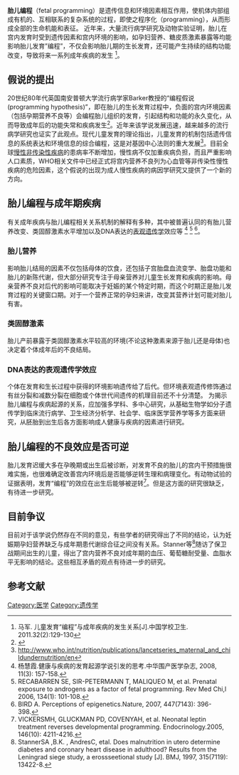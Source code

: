 '''胎儿编程'''（fetal programming）是遗传信息和环境因素相互作用，使机体内部组成有机的、互相联系的复杂系统的过程，即使之程序化（programming），从而形成全部的生命机能和表征。
近年来，大量流行病学研究及动物实验证明，胎儿在宫内发育时受到遗传因素和宫内环境的影响，如孕妇营养、糖皮质激素暴露等均能影响胎儿发育”编程”，不仅会影响胎儿期的生长发育，还可能产生持续的结构功能改变，导致将来一系列成年疾病的发生
<ref>马军. 儿童发育“编程”与成年疾病的发生关系[J].中国学校卫生. 2011.32(2):129-130 </ref>。


==假说的提出==
20世纪80年代英国南安普顿大学流行病学家Barker教授的“编程假说(programming hypothesis)”，即在胎儿的生长发育过程中，负面的宫内环境因素（包括孕期营养不良等）会编程胎儿组织的发育，引起结构和功能的永久变化，从而导致成年后的功能失常和疾病发生<ref> {{cite web |url=http://www.guokr.com/article/242/ |title=存档副本 |accessdate=2013-10-17 |deadurl=yes |archiveurl=https://web.archive.org/web/20130913023142/http://www.guokr.com/article/242/ |archivedate=2013-09-13 }} </ref>。近年来该学说发展迅速，越来越多的流行病学研究也证实了此观点。现代儿童发育的理论指出，儿童发育的机制包括遗传信息的系统表达和环境信息的综合编程，这是对基因中心法则的重大发展<ref> http://www.who.int/nutrition/publications/lancetseries_maternal_and_childundernutrition/en </ref>。目前全球[[慢性非传染性疾病|慢性非传染性疾病]]的患病率不断增加，慢性病不仅加重疾病负担，而且严重影响人口素质，WHO相关文件中已经正式将宫内营养不良列为心血管等非传染性慢性疾病的危险因素，这个假说的出现为成人慢性疾病的病因学研究又提供了一个新的方向。

==胎儿编程与成年期疾病==
有关成年疾病与胎儿编程相关关系机制的解释有多种，其中被普遍认同的有胎儿营养改变、类固醇激素水平增加以及DNA表达的[[表观遗传学|表观遗传学]]效应等
<ref>杨慧霞.健康与疾病的发育起源学说引发的思考.中华围产医学杂志, 2008, 11(3): 157-158.</ref> <ref> RECABARREN SE, SIR-PETERMANN T, MALIQUEO M, et al. Prenatal exposure to androgens as a factor of fetal programming. Rev Med Chi,l 2006, 134(1): 101-108. </ref> <ref> BIRD A. Perceptions of epigenetics.Nature, 2007, 447(7143): 396-398. </ref>。
===胎儿营养===
影响胎儿结局的因素不仅包括母体的饮食，还包括子宫胎盘血流变学、胎盘功能和胎儿的新陈代谢，但大部分研究专注于母亲营养对儿童生长发育和疾病的影响。母亲营养不良对后代的影响可能取决于妊娠的某个特定时期，而这个时期正是胎儿发育过程的关键窗口期。对于一个营养正常的孕妇来讲，改变其营养计划可能对胎儿有害。
===类固醇激素===
胎儿产前暴露于类固醇激素水平较高的环境(不论这种激素来源于胎儿还是母体)也决定着个体成年后的不良结局。
===DNA表达的表观遗传学效应===
个体在发育和生长过程中获得的环境影响遗传给了后代。但环境表观遗传修饰通过有丝分裂和减数分裂在细胞或个体世代间遗传的机理目前还不十分清楚。
为揭示胎儿编程与疾病起源的关系，应加强多学科、多中心研究，从基础生物学如分子遗传学到临床流行病学、卫生经济分析学、社会学、临床医学营养学等多方面来研究，从胚胎到出生后各方面影响成人健康与疾病的因素进行研究。

==胎儿编程的不良效应是否可逆==
胎儿发育迟缓大多在孕晚期或出生后被诊断，对发育不良的胎儿的宫内干预措施很难实施，也很难确定改善宫内环境后是否能够逆转生理和病理变化。有动物试验的证据表明，发育“编程”的效应在出生后能够被逆转<ref> VICKERSMH, GLUCKMAN PD, COVENYAH, et al. Neonatal leptin treatment reverses developmental programming. Endocrinology.2005, 146(10): 4211-4216. </ref>。但是这方面的研究很缺乏，有待进一步研究。

==目前争议==
目前对于该学说仍然存在不同的意见，有些学者的研究得出了不同的结论，认为妊娠期孕妇营养缺乏与成年期患代谢综合征之间没有关系。Stanner等<ref>  StannerSA ,B.K. , AndresC, etal. Does malnutrition in utero determine diabetes and coronary heart disease in adulthood? Results from the Leningrad siege study,  a erossseetional study [J]. BMJ, 1997, 315(7119): 13422-8. </ref>随访了保卫战期间出生的儿童，得出了宫内营养不良对成年期的血压、葡萄糖耐受量、血脂水平无影响的结论。这些相互矛盾的观点有待进一步的研究。

==参考文献==
{{reflist}}

[[Category:医学|Category:医学]]
[[Category:遗传学|Category:遗传学]]